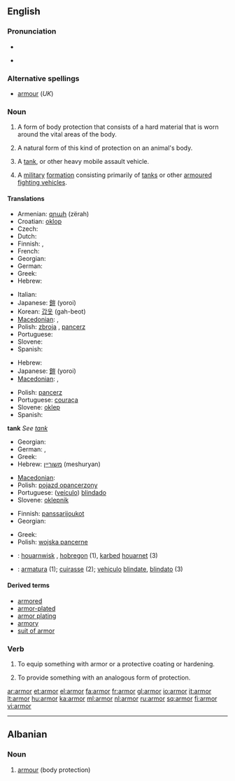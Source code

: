 <!--If you edit this page, please also edit "armour" to ensure these pages remain in sync.-->
==English==

===Pronunciation===
* {{audio|en-us-armor.ogg|Audio (US)}}

* {{rhymes|ɑː(r)mə(r)}}

===Alternative spellings===
* [[armour]] (''UK'')

===Noun===
{{wikipedia|armour|armor}}
{{en-noun|s|-}}

# {{US|uncountable}} A form of body protection that consists of a hard material that is worn around the vital areas of the body.
# {{US|uncountable}} A natural form of this kind of protection on an animal's body.
# {{US|countable}} A [[tank]], or other heavy mobile assault vehicle.
# {{US|uncountable}} A [[military]] [[formation]] consisting primarily of [[tanks]] or other [[armoured fighting vehicles]].

====Translations====

{{trans-top|body protection}}
* Armenian: [[զրահ]] (zërah)
* Croatian: [[oklop]] {{m}}
* Czech: {{t-|cs|brnění|n}}
* Dutch: {{t+|nl|pantser|f}}
* Finnish: {{t+|fi|haarniska}}, {{t-|fi|panssari}}
* French: {{t+|fr|armure|f}}
* Georgian: {{tø|ka|აბჯარი}}
* German: {{t+|de|Rüstung|f}}
* Greek: {{t|el|πανοπλία|f|tr=panoplía|sc=Grek}}
* Hebrew: {{t+|he|שריון|m|tr=shiryon|sc=Hebr}}
{{trans-mid}}
* Italian: {{t+|it|armatura|f}}
* Japanese: [[鎧]] (yoroi)
* Korean: [[갑옷]] (gah-beot)
* [[Macedonian]]: {{t-|mk|оклоп|m|tr=óklop|sc=Cyrl|xs=Macedonian}},  {{t|mk|панцир|m|tr=páncir|sc=Cyrl|xs=Macedonian}}
* Polish: [[zbroja]] {{f}}, [[pancerz]] {{m}}
* Portuguese: {{t+|pt|armadura|f}}
* Slovene: {{t+|sl|oklep|m}}
* Spanish: {{t+|es|armadura|f}}
{{trans-bottom}}

{{trans-top|animal's}}
* Hebrew: {{t+|he|שריון|m|sc=Hebr}}
* Japanese: [[鎧]] (yoroi)
* [[Macedonian]]: {{t-|mk|оклоп|m|tr=óklop|sc=Cyrl|xs=Macedonian}},  {{t|mk|школка|f|tr=škólka|sc=Cyrl|xs=Macedonian}}
{{trans-mid}}
* Polish: [[pancerz]] {{m}}
* Portuguese: [[couraça]] {{f}}
* Slovene: [[oklep]] {{m}}
* Spanish: {{t-|es|coraza|f}}
{{trans-bottom}}

'''tank'''
''See [[tank]]''

{{trans-top|other heavy mobile assault vehicle}}
* Georgian: {{tø|k|ჯავშან-ტექნიკა}}
* German: {{t-|de|Panzerung|f}}, {{t+|de|Panzer|m}}
* Greek: {{t|el|τεθωρακισμένο|n|tr=teθorakisméno|sc=Grek}}
* Hebrew: [[משוריין]] (meshuryan) {{m}}
{{trans-mid}}
* [[Macedonian]]: {{t-|mk|оклоп|m|tr=óklop|sc=Cyrl|xs=Macedonian}}
* Polish: [[pojazd opancerzony]] {{m}}
* Portuguese: ([[veículo]]) [[blindado]] {{m}}
* Slovene: [[oklepnik]] {{m}}
{{trans-bottom}}

{{trans-top|military formation consisting primarily of tanks}}
* Finnish: [[panssarijoukot]] {{p}}
* Georgian: {{tø|k|ჯავშან-ტექნიკა}}
{{trans-mid}}
* Greek: {{t|el|τεθωρακισμένα|n|p|tr=teθorakisména|sc=Grek}}
* Polish: [[wojska pancerne]] {{p}}
{{trans-bottom}}

{{checktrans}}
* {{ttbc|Breton}}: [[houarnwisk]] {{m}}, [[hobregon]] {{m}} (1), [[karbed]] [[houarnet]] (3)
* {{ttbc|Interlingua}}: [[armatura]] (1); [[cuirasse]] (2); [[vehiculo]] [[blindate]], [[blindato]] (3)

====Derived terms====
* [[armored]]
* [[armor-plated]]
* [[armor plating]]
* [[armory]]
* [[suit of armor]]
<!--If you edit this page, please also edit "armour" to ensure these pages remain in synch.-->

===Verb===
{{en-verb}}

# {{transitive}} To equip something with armor or a protective coating or hardening.
# {{transitive}} To provide something with an analogous form of protection.

[[ar:armor]]
[[et:armor]]
[[el:armor]]
[[fa:armor]]
[[fr:armor]]
[[gl:armor]]
[[io:armor]]
[[it:armor]]
[[lt:armor]]
[[hu:armor]]
[[ka:armor]]
[[ml:armor]]
[[nl:armor]]
[[ru:armor]]
[[sq:armor]]
[[fi:armor]]
[[vi:armor]]

----
{{rfc-auto|sort languages}}
==Albanian==

===Noun===
{{infl|sq|noun}}

# [[armour]] (body protection)

{{tbot entry|Albanian|armour|2009|November|sq}}